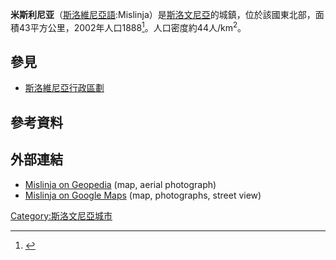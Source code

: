 {{Infobox settlement
|official_name          = 米斯利尼亚<br>Mislinja
|other_name             =
|native_name            =
|nickname               =
|settlement_type        =
|motto                  =
|image_skyline          = Mislinja panorama.jpg
|imagesize              = 250px
|image_caption          =  
|image_flag             =
|flag_size              =
|image_seal             = Mislinja.png
|seal_size              =
|image_shield           =
|shield_size            =
|image_blank_emblem     =
|blank_emblem_type      =
|blank_emblem_size      =
|image_map              =
|mapsize                =
|map_caption            =
|image_map1             =
|mapsize1               =
|map_caption1           =
|image_dot_map          =
|dot_mapsize            =
|dot_map_caption        =
|dot_x =  |dot_y =
|pushpin_map           = Slovenia
|pushpin_label_position = bottom
|pushpin_map_caption    = 在斯洛維尼亞的位置
|subdivision_type       = 國家
|subdivision_name       = {{flagicon image|Flag of Slovenia.svg}} [[斯洛維尼亞|斯洛維尼亞]]
|subdivision_type1      = 傳統地區 
|subdivision_name1      = [[卡林西亞_(斯洛維尼亞)|卡林西亞]]
|subdivision_type2      = [[斯洛維尼亞統計區列表|統計區]]
|subdivision_name2      = [[科羅統計區|科羅統計區]] 
|subdivision_type3      = [[斯洛維尼亞行政區劃|區]]
|subdivision_name3      = [[米斯利尼亞區|米斯利尼亞區]]
|subdivision_type4      =
|subdivision_name4      =
|leader_name            =
|leader_title1          =
|leader_name1           =
|leader_title2          =
|leader_name2           =
|leader_title3          =
|leader_name3           =
|leader_title4          =
|leader_name4           =
|established_title      =
|established_date       =
|established_title2     =
|established_date2      =
|established_title3     =
|established_date3      =
|area_magnitude         =
|unit_pref                =
|area_footnotes           = <ref name="SURS">{{cite web |title=Naselje Mislinja |url=https://www.stat.si/KrajevnaImena/Settlements/Details/2759 |website=Statistični urad Republike Slovenije |accessdate=February 22, 2020}}</ref>
|area_total_km2           = 43.03
|area_land_km2            =
|area_water_km2           =
|area_total_sq_mi         =
|area_land_sq_mi          =
|area_water_sq_mi         =
|area_water_percent       =
|area_urban_km2           =
|area_urban_sq_mi         =
|area_metro_km2           =
|area_metro_sq_mi         =
|area_blank1_title        =
|area_blank1_km2          =
|area_blank1_sq_mi        =
|population_as_of               = 2019
|population_footnotes           = <ref name="SURS"/>
|population_note                =
|population_total               = 1862
|population_density_km2         =
|population_density_sq_mi       =
|population_metro               =
|population_density_metro_km2   =
|population_density_metro_sq_mi =
|population_urban               =
|population_density_urban_km2   =
|population_density_urban_sq_mi =
|population_blank1_title        =Ethnicities
|population_blank1              =
|population_blank2_title        =Religions
|population_blank2              =
|population_density_blank1_km2 =
|population_density_blank1_sq_mi =
|timezone               =
|utc_offset             =
|timezone_DST           =
|utc_offset_DST         =
|coordinates            = {{coord|46|26|35|N|15|11|35|E|region:SI|display=inline,title}}
|elevation_footnotes    =
|elevation_m            = 598.0
|elevation_ft           =
|postal_code_type       =
|postal_code            =
|area_code              =
|blank_name             =
|blank_info             =
|blank1_name            =
|blank1_info            =
|website                =
|footnotes              = 
}}
'''米斯利尼亚'''（[[斯洛維尼亞語|斯洛維尼亞語]]:Mislinja）是[[斯洛文尼亞|斯洛文尼亞]]的城鎮，位於該國東北部，面積43平方公里，2002年人口1888<ref>{{Cite web |url=http://www.stat.si/popis2002/en/ |title=Statistical Office of the Republic of Slovenia, census of 2002 |accessdate=2017-02-03 |archive-date=2016-12-18 |archive-url=https://web.archive.org/web/20161218144633/http://www.stat.si/popis2002/en/ |dead-url=yes }}</ref>。人口密度約44人/km<sup>2</sup>。

==參見==
*[[斯洛維尼亞行政區劃|斯洛維尼亞行政區劃]]

==參考資料==
{{Reflist}}

==外部連結==
{{commons category|Mislinja}}
* [http://www.geopedia.si/#T973_F410:10132436_x518758.15599999996_y146477.69449999998_s13_b4 Mislinja on Geopedia] {{Wayback|url=http://www.geopedia.si/#T973_F410:10132436_x518758.15599999996_y146477.69449999998_s13_b4 |date=20170729183600 }} (map, aerial photograph)
* [https://www.google.com/maps/place/2382+Mislinja/@46.4621181,15.239369,13z/data=!3m1!4b1!4m2!3m1!1s0x476f899c3a60f04f:0x44c748157f75df4e?hl=en Mislinja on Google Maps] (map, photographs, street view)


{{Slovenia-geo-stub}}
[[Category:斯洛文尼亞城市|Category:斯洛文尼亞城市]]